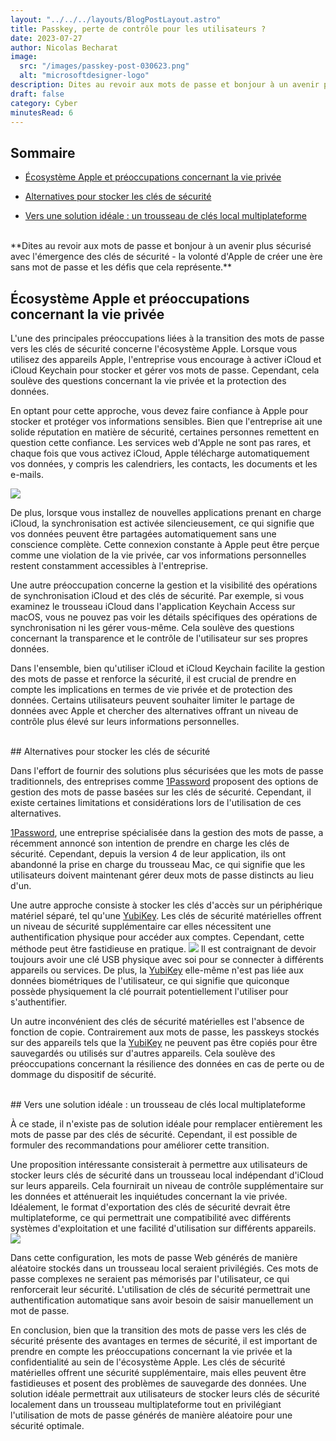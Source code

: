 ```yaml
---
layout: "../../../layouts/BlogPostLayout.astro"
title: Passkey, perte de contrôle pour les utilisateurs ?
date: 2023-07-27
author: Nicolas Becharat
image:
  src: "/images/passkey-post-030623.png"
  alt: "microsoftdesigner-logo"
description: Dites au revoir aux mots de passe et bonjour à un avenir plus sécurisé avec l'émergence des clés de sécurité - la volonté d'Apple de créer une ère sans mot de passe et les défis que cela représente.
draft: false
category: Cyber
minutesRead: 6
---
```


## Sommaire

*   [Écosystème Apple et préoccupations concernant la vie privée](#ecosysteme-apple-et-preoccupations-concernant-la-vie-privee)

*   [Alternatives pour stocker les clés de sécurité](#alternatives-pour-stocker-les-cles-de-securite)

*   [Vers une solution idéale : un trousseau de clés local multiplateforme](#vers-une-solution-ideale-un-trousseau-de-cles-local-multiplateforme)

<br/>
**Dites au revoir aux mots de passe et bonjour à un avenir plus sécurisé avec l'émergence des clés de sécurité - la volonté d'Apple de créer une ère sans mot de passe et les défis que cela représente.**

## Écosystème Apple et préoccupations concernant la vie privée

L'une des principales préoccupations liées à la transition des mots de passe vers les clés de sécurité concerne l'écosystème Apple. Lorsque vous utilisez des appareils Apple, l'entreprise vous encourage à activer iCloud et iCloud Keychain pour stocker et gérer vos mots de passe. Cependant, cela soulève des questions concernant la vie privée et la protection des données.

En optant pour cette approche, vous devez faire confiance à Apple pour stocker et protéger vos informations sensibles. Bien que l'entreprise ait une solide réputation en matière de sécurité, certaines personnes remettent en question cette confiance. Les services web d'Apple ne sont pas rares, et chaque fois que vous activez iCloud, Apple télécharge automatiquement vos données, y compris les calendriers, les contacts, les documents et les e-mails.

<img src="https://developer.apple.com/passkeys/images/screen-hero-large_2x.png" class="max-w-full h-auto block m-auto lg:max-w-[60%]" />

De plus, lorsque vous installez de nouvelles applications prenant en charge iCloud, la synchronisation est activée silencieusement, ce qui signifie que vos données peuvent être partagées automatiquement sans une conscience complète. Cette connexion constante à Apple peut être perçue comme une violation de la vie privée, car vos informations personnelles restent constamment accessibles à l'entreprise.

Une autre préoccupation concerne la gestion et la visibilité des opérations de synchronisation iCloud et des clés de sécurité. Par exemple, si vous examinez le trousseau iCloud dans l'application Keychain Access sur macOS, vous ne pouvez pas voir les détails spécifiques des opérations de synchronisation ni les gérer vous-même. Cela soulève des questions concernant la transparence et le contrôle de l'utilisateur sur ses propres données.

Dans l'ensemble, bien qu'utiliser iCloud et iCloud Keychain facilite la gestion des mots de passe et renforce la sécurité, il est crucial de prendre en compte les implications en termes de vie privée et de protection des données. Certains utilisateurs peuvent souhaiter limiter le partage de données avec Apple et chercher des alternatives offrant un niveau de contrôle plus élevé sur leurs informations personnelles.

<br/>
## Alternatives pour stocker les clés de sécurité

Dans l'effort de fournir des solutions plus sécurisées que les mots de passe traditionnels, des entreprises comme [1Password](https://1password.com/fr) proposent des options de gestion des mots de passe basées sur les clés de sécurité. Cependant, il existe certaines limitations et considérations lors de l'utilisation de ces alternatives.

[1Password](https://1password.com/fr), une entreprise spécialisée dans la gestion des mots de passe, a récemment annoncé son intention de prendre en charge les clés de sécurité. Cependant, depuis la version 4 de leur application, ils ont abandonné la prise en charge du trousseau Mac, ce qui signifie que les utilisateurs doivent maintenant gérer deux mots de passe distincts au lieu d'un.

Une autre approche consiste à stocker les clés d'accès sur un périphérique matériel séparé, tel qu'une [YubiKey](https://www.yubico.com/). Les clés de sécurité matérielles offrent un niveau de sécurité supplémentaire car elles nécessitent une authentification physique pour accéder aux comptes. Cependant, cette méthode peut être fastidieuse en pratique.
<img  src="https://s3.ap-northeast-1.amazonaws.com/gimg.gateimg.com/learn/36ceb281f893ee6eb443721bbabd40227b23225c.jpg" class="max-w-full h-auto block m-auto lg:max-w-[60%]" />
Il est contraignant de devoir toujours avoir une clé USB physique avec soi pour se connecter à différents appareils ou services. De plus, la [YubiKey](https://www.yubico.com/) elle-même n'est pas liée aux données biométriques de l'utilisateur, ce qui signifie que quiconque possède physiquement la clé pourrait potentiellement l'utiliser pour s'authentifier.

Un autre inconvénient des clés de sécurité matérielles est l'absence de fonction de copie. Contrairement aux mots de passe, les passkeys stockés sur des appareils tels que la [YubiKey](https://www.yubico.com/) ne peuvent pas être copiés pour être sauvegardés ou utilisés sur d'autres appareils. Cela soulève des préoccupations concernant la résilience des données en cas de perte ou de dommage du dispositif de sécurité.

<br/>
## Vers une solution idéale : un trousseau de clés local multiplateforme

À ce stade, il n'existe pas de solution idéale pour remplacer entièrement les mots de passe par des clés de sécurité. Cependant, il est possible de formuler des recommandations pour améliorer cette transition.

Une proposition intéressante consisterait à permettre aux utilisateurs de stocker leurs clés de sécurité dans un trousseau local indépendant d'iCloud sur leurs appareils. Cela fournirait un niveau de contrôle supplémentaire sur les données et atténuerait les inquiétudes concernant la vie privée. Idéalement, le format d'exportation des clés de sécurité devrait être multiplateforme, ce qui permettrait une compatibilité avec différents systèmes d'exploitation et une facilité d'utilisation sur différents appareils.
<img src="https://www.hellotech.com/blog/wp-content/uploads/2022/09/How-Do-Passkeys-Work-1.jpg" class="max-w-full h-auto block m-auto lg:max-w-[60%]"/>

Dans cette configuration, les mots de passe Web générés de manière aléatoire stockés dans un trousseau local seraient privilégiés. Ces mots de passe complexes ne seraient pas mémorisés par l'utilisateur, ce qui renforcerait leur sécurité. L'utilisation de clés de sécurité permettrait une authentification automatique sans avoir besoin de saisir manuellement un mot de passe.

En conclusion, bien que la transition des mots de passe vers les clés de sécurité présente des avantages en termes de sécurité, il est important de prendre en compte les préoccupations concernant la vie privée et la confidentialité au sein de l'écosystème Apple. Les clés de sécurité matérielles offrent une sécurité supplémentaire, mais elles peuvent être fastidieuses et posent des problèmes de sauvegarde des données. Une solution idéale permettrait aux utilisateurs de stocker leurs clés de sécurité localement dans un trousseau multiplateforme tout en privilégiant l'utilisation de mots de passe générés de manière aléatoire pour une sécurité optimale.
